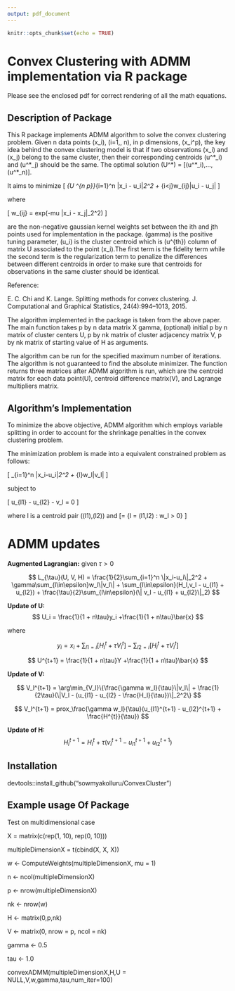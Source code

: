 ```yaml
---
output: pdf_document
---
```


```r
knitr::opts_chunk$set(echo = TRUE)
```

# Convex Clustering with ADMM implementation via R package

Please see the enclosed pdf for correct rendering of all the math equations.

## Description of Package

This R package implements ADMM algorithm to solve the convex clustering problem. Given n data points \(x_i\), \(i=1,\dots, n\), in p dimensions, \(x_i\in \mathbb{R}^p\), the key idea behind the convex clustering model is that if two observations \(x_i\) and \(x_j\) belong to the same cluster, then their corresponding centroids \(u^*_i\) and \(u^*_j\) should be the same. The optimal solution \(U^*\) = [\(u^*_i\),...,\(u^*_n\)].

 It aims to minimize
\[
\text{minimize}_{U \in \mathbb{R}^{n \times p}}\frac{1}{2}\sum_{i=1}^n \|x_i - u_i\|_2^2 + \gamma \sum_{i<j}w_{ij}\|u_i - u_j\|
\]

where 

\[
w_{ij} = exp(-mu \times\|x_i - x_j\|_2^2)
\]

are the non-negative gaussian kernel weights set between the ith and jth points used for implementation in the package. \(gamma\) is the positive tuning parameter, \(u_i\) is the cluster centroid which is \(u^{th}\) column of matrix U associated to the point \(x_i\).The first term is the fidelity term while the second term is the regularization term to penalize the differences
between different centroids in order to make sure that centroids for observations in
the same cluster should be identical.

Reference:

E. C. Chi and K. Lange. Splitting methods for convex clustering. J. Computational and
Graphical Statistics, 24(4):994–1013, 2015.

The algorithm implemented in the package is taken from the above paper. The main function takes p by n data matrix X gamma, (optional) initial p by n matrix of cluster centers U, p by nk matrix of cluster adjacency matrix V, p by nk  matrix of starting value of H as arguments.

The algorithm can be run for the specified maximum number of iterations. The algorithm is not guaranteed to find the absolute minimizer. The function returns three matrices after ADMM algorithm is run, which are the centroid matrix for each data point(U), centroid difference matrix(V), and Lagrange multipliers matrix. 



## Algorithm's Implementation

To minimize the above objective, ADMM algorithm which employs variable splitting in order to account for the shrinkage penalties in the convex clustering problem.

The minimization problem is made into a equivalent constrained problem as follows:

\[
\text{minimize}\frac{1}{2}\sum_{i=1}^n \|x_i-u_i\|_2^2 + \gamma\sum_{l\in\epsilon}w_l\|v_l\|
\]

subject to 

\[
u_{l1} - u_{l2} - v_l = 0
\]

where l is a centroid pair (\(l1\),\(l2\)) and \[\epsilon = \{l = (l1,l2) : w_l > 0\}  \]

# ADMM updates

**Augmented Lagrangian:** given $\tau > 0$ 

$$
L_{\tau}(U, V, H) = \frac{1}{2}\sum_{i=1}^n \|x_i-u_i\|_2^2 + \gamma\sum_{l\in\epsilon}w_l\|v_l\| + \sum_{l\in\epsilon}(H_l,v_l - u_{l1} + u_{l2}) + \frac{\tau}{2}\sum_{l\in\epsilon}(\| v_l - u_{l1} + u_{l2}\|_2)
$$


**Update of U:**
$$
U_i = \frac{1}{1 + n\tau}y_i +\frac{1}{1 + n\tau}\bar{x}
$$

where 

$$
y_i = x_i + \sum_{l1 = i}[H_l^t + \tau V_l^t] - \sum_{l2 = i}[H_l^t + \tau V_l^t]
$$

$$
U^{t+1} = \frac{1}{1 + n\tau}Y +\frac{1}{1 + n\tau}\bar{x}
$$

**Update of V:**

$$
V_l^{t+1} = \arg\min_{V_l}\{\frac{\gamma  w_l}{\tau}\|v_l\| + \frac{1}{2\tau}(\|V_l - (u_{l1} - u_{l2} - \frac{H_l}{\tau})\|_2^2\}
$$

$$
V_l^{t+1} = prox_\frac{\gamma  w_l}{\tau}(u_{l1}^{t+1} - u_{l2}^{t+1} + \frac{H^{t}}{\tau})
$$

**Update of H:** 
$$
H_l^{t+1} = H_l^t + \tau(v_l^{t+1} - u_{l1}^{t+1} + u_{l2}^{t+1})
$$



## Installation

devtools::install_github("sowmyakolluru/ConvexCluster")

## Example usage Of Package
Test on multidimensional case

X = matrix(c(rep(1, 10), rep(0, 10)))

multipleDimensionX = t(cbind(X, X, X))

w <- ComputeWeights(multipleDimensionX, mu = 1)

n <- ncol(multipleDimensionX)

p <- nrow(multipleDimensionX)

nk <- nrow(w)

H <- matrix(0,p,nk)

V <- matrix(0, nrow = p, ncol = nk)

gamma <- 0.5

tau <- 1.0

convexADMM(multipleDimensionX,H,U = NULL,V,w,gamma,tau,num_iter=100)


